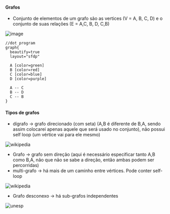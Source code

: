 






#### Grafos

-   Conjunto de elementos de um grafo são as vertices (V = A, B, C, D)
    e o conjunto de suas relações (E = A,C, B, D, C,B)

![image](image_421.png)

``` {code-block-mode="1" spellcheck="false" code-block-lang="lua"}
//dot program
graph{
  beautify=true
  layout="sfdp"

  A [color=green]
  B [color=red]
  C [color=blue]
  D [color=purple]

  A -- C
  B -- D 
  C -- B
}
```

#### Tipos de grafos

-   dígrafo → grafo direcionado (com seta) (A,B é diferente de B,A,
    sendo assim colocarei apenas aquele que será usado no conjunto), não
    possui self loop (um vértice vai para ele mesmo)

![[wikipedia](https://en.wikipedia.org/wiki/Directed_graph)](image_422.png)

-   Grafo → grafo sem direção (aqui é necessário especificar tanto A,B
    como B,A, não que não se sabe a direção, então ambas podem ser
    percorridas)
-   multi-grafo → há mais de um caminho entre vértices. Pode conter
    self-loop

![[wikipedia](https://pt.wikipedia.org/wiki/Multigrafo)](image_423.png)

-   Grafo desconexo → há sub-grafos independentes

![[unesp](https://www.ibilce.unesp.br/Home/Departamentos/MatematicaAplicada/socorro/aula2_camin_conexo.pdf)](image_424.png)


